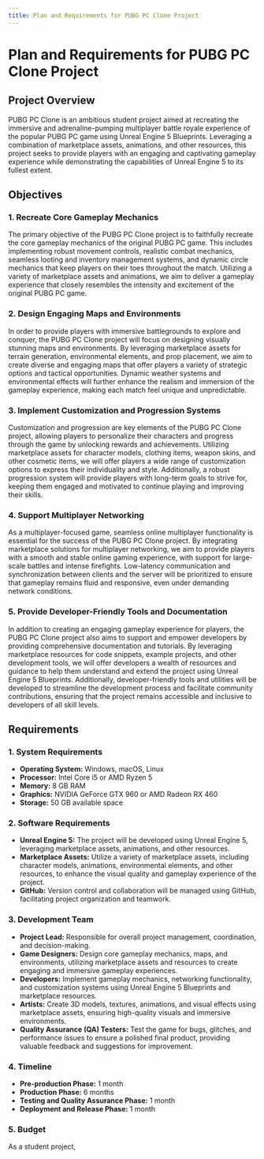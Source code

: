 ```yaml
---
title: Plan and Requirements for PUBG PC Clone Project
---
```


# Plan and Requirements for PUBG PC Clone Project

## Project Overview

PUBG PC Clone is an ambitious student project aimed at recreating the immersive and adrenaline-pumping multiplayer battle royale experience of the popular PUBG PC game using Unreal Engine 5 Blueprints. Leveraging a combination of marketplace assets, animations, and other resources, this project seeks to provide players with an engaging and captivating gameplay experience while demonstrating the capabilities of Unreal Engine 5 to its fullest extent.

## Objectives

### 1. Recreate Core Gameplay Mechanics

The primary objective of the PUBG PC Clone project is to faithfully recreate the core gameplay mechanics of the original PUBG PC game. This includes implementing robust movement controls, realistic combat mechanics, seamless looting and inventory management systems, and dynamic circle mechanics that keep players on their toes throughout the match. Utilizing a variety of marketplace assets and animations, we aim to deliver a gameplay experience that closely resembles the intensity and excitement of the original PUBG PC game.

### 2. Design Engaging Maps and Environments

In order to provide players with immersive battlegrounds to explore and conquer, the PUBG PC Clone project will focus on designing visually stunning maps and environments. By leveraging marketplace assets for terrain generation, environmental elements, and prop placement, we aim to create diverse and engaging maps that offer players a variety of strategic options and tactical opportunities. Dynamic weather systems and environmental effects will further enhance the realism and immersion of the gameplay experience, making each match feel unique and unpredictable.

### 3. Implement Customization and Progression Systems

Customization and progression are key elements of the PUBG PC Clone project, allowing players to personalize their characters and progress through the game by unlocking rewards and achievements. Utilizing marketplace assets for character models, clothing items, weapon skins, and other cosmetic items, we will offer players a wide range of customization options to express their individuality and style. Additionally, a robust progression system will provide players with long-term goals to strive for, keeping them engaged and motivated to continue playing and improving their skills.

### 4. Support Multiplayer Networking

As a multiplayer-focused game, seamless online multiplayer functionality is essential for the success of the PUBG PC Clone project. By integrating marketplace solutions for multiplayer networking, we aim to provide players with a smooth and stable online gaming experience, with support for large-scale battles and intense firefights. Low-latency communication and synchronization between clients and the server will be prioritized to ensure that gameplay remains fluid and responsive, even under demanding network conditions.

### 5. Provide Developer-Friendly Tools and Documentation

In addition to creating an engaging gameplay experience for players, the PUBG PC Clone project also aims to support and empower developers by providing comprehensive documentation and tutorials. By leveraging marketplace resources for code snippets, example projects, and other development tools, we will offer developers a wealth of resources and guidance to help them understand and extend the project using Unreal Engine 5 Blueprints. Additionally, developer-friendly tools and utilities will be developed to streamline the development process and facilitate community contributions, ensuring that the project remains accessible and inclusive to developers of all skill levels.

## Requirements

### 1. System Requirements

- **Operating System:** Windows, macOS, Linux
- **Processor:** Intel Core i5 or AMD Ryzen 5
- **Memory:** 8 GB RAM
- **Graphics:** NVIDIA GeForce GTX 960 or AMD Radeon RX 460
- **Storage:** 50 GB available space

### 2. Software Requirements

- **Unreal Engine 5:** The project will be developed using Unreal Engine 5, leveraging marketplace assets, animations, and other resources.
- **Marketplace Assets:** Utilize a variety of marketplace assets, including character models, animations, environmental elements, and other resources, to enhance the visual quality and gameplay experience of the project.
- **GitHub:** Version control and collaboration will be managed using GitHub, facilitating project organization and teamwork.

### 3. Development Team

- **Project Lead:** Responsible for overall project management, coordination, and decision-making.
- **Game Designers:** Design core gameplay mechanics, maps, and environments, utilizing marketplace assets and resources to create engaging and immersive gameplay experiences.
- **Developers:** Implement gameplay mechanics, networking functionality, and customization systems using Unreal Engine 5 Blueprints and marketplace resources.
- **Artists:** Create 3D models, textures, animations, and visual effects using marketplace assets, ensuring high-quality visuals and immersive environments.
- **Quality Assurance (QA) Testers:** Test the game for bugs, glitches, and performance issues to ensure a polished final product, providing valuable feedback and suggestions for improvement.

### 4. Timeline

- **Pre-production Phase:** 1 month
- **Production Phase:** 6 months
- **Testing and Quality Assurance Phase:** 1 month
- **Deployment and Release Phase:** 1 month

### 5. Budget

As a student project,
